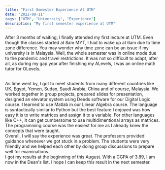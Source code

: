 ```yaml
---
title: "First Semester Experience At UTM"
date: "2022-08-11"
tags: ["UTM", "University", "Experience"]
description: "My first semester experience at UTM"
---
```


After 3 months of waiting, I finally attended my first lecture at UTM. Even though the classes started at 8am MYT, I had to wake up at 6am due to time zone difference. You may wonder why time zone can be an issue if my university is in Malaysia. Well, the whole semester was in online mode due to the pandemic and travel restrictions. It was not so difficult to adapt, after all, as during my gap year after finishing my ALevels, I was an online math tutor for OLevels.

<br />
As time went by, I got to meet students from many different countries like UK, Egypt,
Yemen, Sudan, Saudi Arabia, China and of course, Malaysia. We worked together in
group projects, prepared slides for presentation, designed an elevator system using
Deeds software for our Digital Logic course. I learned to use Matlab in our Linear
Algebra course. The language is syntactically similar to Python but the best feature
I enjoyed was how easy it is to write matrices and assign it to a variable. For other
languages like C++, it can get cumbersome to use multidimentional arrays as matrices.
The programming course was the easiest for me as I already knew the concepts that
were taught.
<br />
Overall, I will say the experience was great. The professors provided guidance whenever
we got stuck in a problem. The students were very friendly and we helped each other
by doing group discussions to prepare well for examinations.
<br />I got my results at the beginning of this August. With a CGPA of 3.89, I
am now in the Dean's list. I hope I can keep this result in the next semester.
